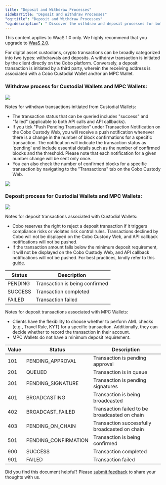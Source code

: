 ```yaml
---
title: "Deposit and Withdraw Processes"
sidebarTitle: "Deposit and Withdraw Processes"
"og:title": "Deposit and Withdraw Processes"
"og:description": " Discover the withdraw and deposit processes for both Custodial Wallets and MPC Wallets."
---
```

<Note>This content applies to WaaS 1.0 only. We highly recommend that you upgrade to [WaaS 2.0](https://www.cobo.com/developers/v2/guides/overview/introduction).</Note>

For digital asset custodians, crypto transactions can be broadly categorized into two types: withdrawals and deposits.
A withdraw transaction is initiated by the client directly on the Cobo platform.
Conversely, a deposit transaction is initiated by a third party, wherein the receiving address is associated with a Cobo Custodial Wallet and/or an MPC Wallet.

### Withdraw process for Custodial Wallets and MPC Wallets:

<img src="/v1/images/custodial-wallet-withdrawal-process.png" />

Notes for withdraw transactions initiated from Custodial Wallets:
 - The transaction status that can be queried includes "success" and "failed" (applicable to both API calls and API callbacks).
 - If you tick "Push Pending Transaction" under Transaction Notification on the Cobo Custody Web, you will receive a push notification whenever there is a change in the number of block confirmations for a specific transaction. The notification will indicate the transaction status as 'pending' and include essential details such as the number of confirmed blocks and the threshold. Please note that each notification for a given number change will be sent only once.
 - You can also check the number of confirmed blocks for a specific transaction by navigating to the "Transactions" tab on the Cobo Custody Web.

<img src="/v1/images/mpc-wallet-withdrawal-process.png" />

### Deposit process for Custodial Wallets and MPC Wallets:

<img src="/v1/images/custodial-mpc-deposit-process.png" />

Notes for deposit transactions associated with Custodial Wallets:
 - Cobo reserves the right to reject a deposit transaction if it triggers compliance risks or violates risk control rules. Transactions declined by Cobo will not be displayed on the Cobo Custody Web, and API callback notifications will not be pushed.
 - If the transaction amount falls below the minimum deposit requirement, it will not be displayed on the Cobo Custody Web, and API callback notifications will not be pushed. For best practices, kindly refer to this [guide](/v1/guides/howtos/querying-deposit-transactions).

| Status      | Description |
| ----------- | ----------- |
| PENDING | Transaction is being confirmed|
| SUCCESS | Transaction completed|
| FAILED | Transaction failed|

Notes for deposit transactions associated with MPC Wallets:
 - Clients have the flexibility to choose whether to perform AML checks (e.g., Travel Rule, KYT) for a specific transaction.
   Additionally, they can decide whether to record the transaction in their account.
 - MPC Wallets do not have a minimum deposit requirement.

| Value | Status | Description |
| ----------- | ----------- | ----------- |
| 101 | PENDING_APPROVAL | Transaction is pending approval |
| 201 | QUEUED | Transaction is in queue|
| 301 | PENDING_SIGNATURE | Transaction is pending signatures |
| 401 | BROADCASTING | Transaction is being broadcasted |
| 402 | BROADCAST_FAILED | Transaction failed to be broadcasted on chain|
| 403 | PENDING_ON_CHAIN | Transaction successfully broadcasted on chain|
| 501 | PENDING_CONFIRMATION | Transaction is being confirmed |
| 900 | SUCCESS | Transaction completed |
| 901 | FAILED | Transaction failed|

<Tip>Did you find this document helpful? Please [submit feedback](https://forms.zohopublic.com/cobo/form/DocumentFeedbackForm/formperma/QvLOhxJv1_JMsJ-1dleZ8Itb_7rzN-LtgvsDdxosoVI) to share your thoughts with us.</Tip>